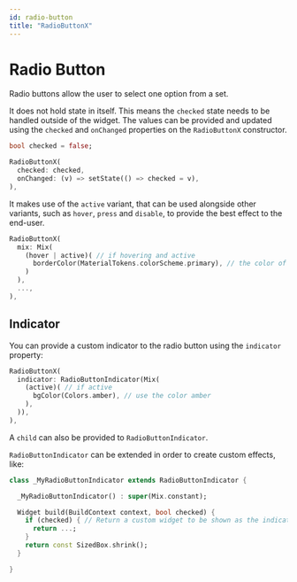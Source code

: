 ```yaml
---
id: radio-button
title: "RadioButtonX"
---
```


# Radio Button

Radio buttons allow the user to select one option from a set.

It does not hold state in itself. This means the `checked` state needs to
be handled outside of the widget. The values can be provided and updated
using the `checked` and `onChanged` properties on the `RadioButtonX` constructor.

```dart
bool checked = false;

RadioButtonX(
  checked: checked,
  onChanged: (v) => setState(() => checked = v),
),
```

It makes use of the `active` variant, that can be used alongside other
variants, such as `hover`, `press` and `disable`, to provide the best effect
to the end-user.

```dart
RadioButtonX(
  mix: Mix(
    (hover | active)( // if hovering and active
      borderColor(MaterialTokens.colorScheme.primary), // the color of the border is [MaterialTokens.colorScheme.primary]
    )
  ),
  ...,
),
```

## Indicator

You can provide a custom indicator to the radio button using the `indicator`
property:

```dart
RadioButtonX(
  indicator: RadioButtonIndicator(Mix(
    (active)( // if active
      bgColor(Colors.amber), // use the color amber
    ),
  )),
),
```

A `child` can also be provided to `RadioButtonIndicator`.

`RadioButtonIndicator` can be extended in order to create custom effects, like:

```dart
class _MyRadioButtonIndicator extends RadioButtonIndicator {

  _MyRadioButtonIndicator() : super(Mix.constant);

  Widget build(BuildContext context, bool checked) {
    if (checked) { // Return a custom widget to be shown as the indicator
      return ...;
    }
    return const SizedBox.shrink();
  }

}
```
